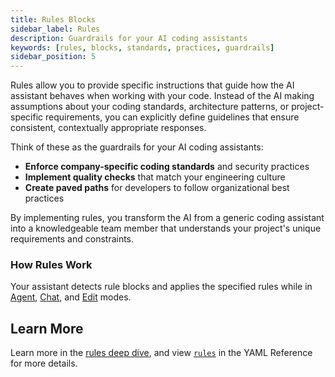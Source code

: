 ```yaml
---
title: Rules Blocks
sidebar_label: Rules
description: Guardrails for your AI coding assistants
keywords: [rules, blocks, standards, practices, guardrails]
sidebar_position: 5
---
```


Rules allow you to provide specific instructions that guide how the AI assistant behaves when working with your code. Instead of the AI making assumptions about your coding standards, architecture patterns, or project-specific requirements, you can explicitly define guidelines that ensure consistent, contextually appropriate responses.

Think of these as the guardrails for your AI coding assistants:

- **Enforce company-specific coding standards** and security practices
- **Implement quality checks** that match your engineering culture
- **Create paved paths** for developers to follow organizational best practices

By implementing rules, you transform the AI from a generic coding assistant into a knowledgeable team member that understands your project's unique requirements and constraints.

### How Rules Work

Your assistant detects rule blocks and applies the specified rules while in [Agent](../features/agent/quick-start), [Chat](../features/chat/quick-start), and [Edit](../features/edit/quick-start) modes.

## Learn More

Learn more in the [rules deep dive](../customize/deep-dives/rules.mdx), and view [`rules`](/reference#rules) in the YAML Reference for more details.
